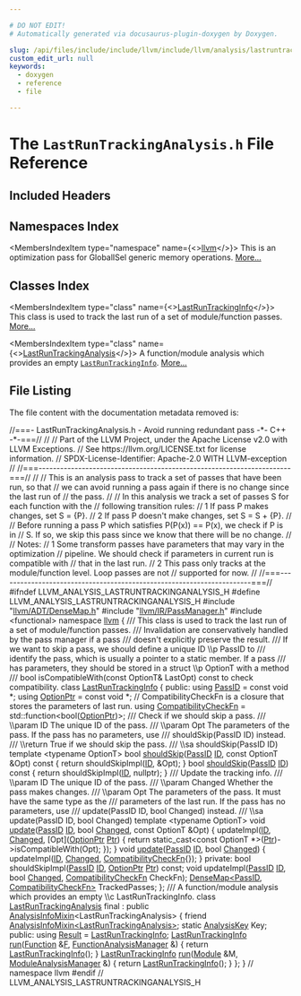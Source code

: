 ```yaml
---

# DO NOT EDIT!
# Automatically generated via docusaurus-plugin-doxygen by Doxygen.

slug: /api/files/include/include/llvm/include/llvm/analysis/lastruntrackinganalysis-h
custom_edit_url: null
keywords:
  - doxygen
  - reference
  - file

---
```





# The `LastRunTrackingAnalysis.h` File Reference

<DoxygenPage pluginConfig={pluginConfig}>



## Included Headers

<IncludesList>
<IncludesListItem
  filePath="llvm/ADT/DenseMap.h"
  permalink="/docs/api/files/include/include/llvm/include/llvm/adt/densemap-h"
  isLocal="true" />
<IncludesListItem
  filePath="llvm/IR/PassManager.h"
  permalink="/docs/api/files/include/include/llvm/include/llvm/ir/passmanager-h"
  isLocal="true" />
<IncludesListItem
  filePath="functional"
  permalink=""
  isLocal="false" />
</IncludesList>

## Namespaces Index

<MembersIndex>

<MembersIndexItem
  type="namespace"
  name={<><a href="/docs/api/namespaces/llvm">llvm</a></>}>
This is an optimization pass for GlobalISel generic memory operations. <a href="/docs/api/namespaces/llvm/#details">More...</a>
</MembersIndexItem>

</MembersIndex>

## Classes Index

<MembersIndex>

<MembersIndexItem
  type="class"
  name={<><a href="/docs/api/classes/llvm/lastruntrackinginfo">LastRunTrackingInfo</a></>}>
This class is used to track the last run of a set of module/function passes. <a href="/docs/api/classes/llvm/lastruntrackinginfo/#details">More...</a>
</MembersIndexItem>

<MembersIndexItem
  type="class"
  name={<><a href="/docs/api/classes/llvm/lastruntrackinganalysis">LastRunTrackingAnalysis</a></>}>
A function/module analysis which provides an empty <code><a href="/docs/api/classes/llvm/lastruntrackinginfo">LastRunTrackingInfo</a></code>. <a href="/docs/api/classes/llvm/lastruntrackinganalysis/#details">More...</a>
</MembersIndexItem>

</MembersIndex>


## File Listing

The file content with the documentation metadata removed is:

<ProgramListing>

<Link id="l00001" /><CodeLine lineNumber="1"><span class="doxyHighlightComment">//===- LastRunTrackingAnalysis.h - Avoid running redundant pass -&#42;- C++ -&#42;-===//</span></CodeLine>
<Link id="l00002" /><CodeLine lineNumber="2"><span class="doxyHighlightComment">//</span></CodeLine>
<Link id="l00003" /><CodeLine lineNumber="3"><span class="doxyHighlightComment">// Part of the LLVM Project, under the Apache License v2.0 with LLVM Exceptions.</span></CodeLine>
<Link id="l00004" /><CodeLine lineNumber="4"><span class="doxyHighlightComment">// See https://llvm.org/LICENSE.txt for license information.</span></CodeLine>
<Link id="l00005" /><CodeLine lineNumber="5"><span class="doxyHighlightComment">// SPDX-License-Identifier: Apache-2.0 WITH LLVM-exception</span></CodeLine>
<Link id="l00006" /><CodeLine lineNumber="6"><span class="doxyHighlightComment">//</span></CodeLine>
<Link id="l00007" /><CodeLine lineNumber="7"><span class="doxyHighlightComment">//===----------------------------------------------------------------------===//</span></CodeLine>
<Link id="l00008" /><CodeLine lineNumber="8"><span class="doxyHighlightComment">//</span></CodeLine>
<Link id="l00009" /><CodeLine lineNumber="9"><span class="doxyHighlightComment">// This is an analysis pass to track a set of passes that have been run, so that</span></CodeLine>
<Link id="l00010" /><CodeLine lineNumber="10"><span class="doxyHighlightComment">// we can avoid running a pass again if there is no change since the last run of</span></CodeLine>
<Link id="l00011" /><CodeLine lineNumber="11"><span class="doxyHighlightComment">// the pass.</span></CodeLine>
<Link id="l00012" /><CodeLine lineNumber="12"><span class="doxyHighlightComment">//</span></CodeLine>
<Link id="l00013" /><CodeLine lineNumber="13"><span class="doxyHighlightComment">// In this analysis we track a set of passes S for each function with the</span></CodeLine>
<Link id="l00014" /><CodeLine lineNumber="14"><span class="doxyHighlightComment">// following transition rules:</span></CodeLine>
<Link id="l00015" /><CodeLine lineNumber="15"><span class="doxyHighlightComment">//   1 If pass P makes changes, set S = &#123;P&#125;.</span></CodeLine>
<Link id="l00016" /><CodeLine lineNumber="16"><span class="doxyHighlightComment">//   2 If pass P doesn&#39;t make changes, set S = S + &#123;P&#125;.</span></CodeLine>
<Link id="l00017" /><CodeLine lineNumber="17"><span class="doxyHighlightComment">//</span></CodeLine>
<Link id="l00018" /><CodeLine lineNumber="18"><span class="doxyHighlightComment">// Before running a pass P which satisfies P(P(x)) == P(x), we check if P is in</span></CodeLine>
<Link id="l00019" /><CodeLine lineNumber="19"><span class="doxyHighlightComment">// S. If so, we skip this pass since we know that there will be no change.</span></CodeLine>
<Link id="l00020" /><CodeLine lineNumber="20"><span class="doxyHighlightComment">//</span></CodeLine>
<Link id="l00021" /><CodeLine lineNumber="21"><span class="doxyHighlightComment">// Notes:</span></CodeLine>
<Link id="l00022" /><CodeLine lineNumber="22"><span class="doxyHighlightComment">//   1 Some transform passes have parameters that may vary in the optimization</span></CodeLine>
<Link id="l00023" /><CodeLine lineNumber="23"><span class="doxyHighlightComment">//   pipeline. We should check if parameters in current run is compatible with</span></CodeLine>
<Link id="l00024" /><CodeLine lineNumber="24"><span class="doxyHighlightComment">//   that in the last run.</span></CodeLine>
<Link id="l00025" /><CodeLine lineNumber="25"><span class="doxyHighlightComment">//   2 This pass only tracks at the module/function level. Loop passes are not</span></CodeLine>
<Link id="l00026" /><CodeLine lineNumber="26"><span class="doxyHighlightComment">//   supported for now.</span></CodeLine>
<Link id="l00027" /><CodeLine lineNumber="27"><span class="doxyHighlightComment">//</span></CodeLine>
<Link id="l00028" /><CodeLine lineNumber="28"><span class="doxyHighlightComment">//===----------------------------------------------------------------------===//</span></CodeLine>
<Link id="l00029" /><CodeLine lineNumber="29"></CodeLine>
<Link id="l00030" /><CodeLine lineNumber="30"><span class="doxyHighlightPreprocessor">#ifndef LLVM&#95;ANALYSIS&#95;LASTRUNTRACKINGANALYSIS&#95;H</span></CodeLine>
<Link id="l00031" /><CodeLine lineNumber="31"><span class="doxyHighlightPreprocessor">#define LLVM&#95;ANALYSIS&#95;LASTRUNTRACKINGANALYSIS&#95;H</span></CodeLine>
<Link id="l00032" /><CodeLine lineNumber="32"></CodeLine>
<Link id="l00033" /><CodeLine lineNumber="33"><span class="doxyHighlightPreprocessor">#include &quot;<a href="/docs/api/files/include/include/llvm/include/llvm/adt/densemap-h">llvm/ADT/DenseMap.h</a>&quot;</span></CodeLine>
<Link id="l00034" /><CodeLine lineNumber="34"><span class="doxyHighlightPreprocessor">#include &quot;<a href="/docs/api/files/include/include/llvm/include/llvm/ir/passmanager-h">llvm/IR/PassManager.h</a>&quot;</span></CodeLine>
<Link id="l00035" /><CodeLine lineNumber="35"><span class="doxyHighlightPreprocessor">#include &lt;functional&gt;</span></CodeLine>
<Link id="l00036" /><CodeLine lineNumber="36"></CodeLine>
<Link id="l00037" /><CodeLine lineNumber="37"><span class="doxyHighlightKeyword">namespace </span><span class="doxyHighlight"><a href="/docs/api/namespaces/llvm">llvm</a> &#123;</span></CodeLine>
<Link id="l00038" /><CodeLine lineNumber="38"></CodeLine>
<Link id="l00039" /><CodeLine lineNumber="39"><span class="doxyHighlightComment">/// This class is used to track the last run of a set of module/function passes.</span></CodeLine>
<Link id="l00040" /><CodeLine lineNumber="40"><span class="doxyHighlightComment">/// Invalidation are conservatively handled by the pass manager if a pass</span></CodeLine>
<Link id="l00041" /><CodeLine lineNumber="41"><span class="doxyHighlightComment">/// doesn&#39;t explicitly preserve the result.</span></CodeLine>
<Link id="l00042" /><CodeLine lineNumber="42"><span class="doxyHighlightComment">/// If we want to skip a pass, we should define a unique ID \\p PassID to</span></CodeLine>
<Link id="l00043" /><CodeLine lineNumber="43"><span class="doxyHighlightComment">/// identify the pass, which is usually a pointer to a static member. If a pass</span></CodeLine>
<Link id="l00044" /><CodeLine lineNumber="44"><span class="doxyHighlightComment">/// has parameters, they should be stored in a struct \\p OptionT with a method</span></CodeLine>
<Link id="l00045" /><CodeLine lineNumber="45"><span class="doxyHighlightComment">/// bool isCompatibleWith(const OptionT&amp; LastOpt) const to check compatibility.</span></CodeLine>
<Link id="l00046" /><CodeLine lineNumber="46" lineLink="/docs/api/classes/llvm/lastruntrackinginfo"><span class="doxyHighlightKeyword">class </span><span class="doxyHighlight"><a href="/docs/api/classes/llvm/lastruntrackinginfo">LastRunTrackingInfo</a> &#123;</span></CodeLine>
<Link id="l00047" /><CodeLine lineNumber="47"><span class="doxyHighlightKeyword">public</span><span class="doxyHighlight">:</span></CodeLine>
<Link id="l00048" /><CodeLine lineNumber="48" lineLink="/docs/api/classes/llvm/lastruntrackinginfo/#ae3d69914220ce815fe1b92211a19c8b8"><span class="doxyHighlight">  </span><span class="doxyHighlightKeyword">using </span><span class="doxyHighlight"><a href="/docs/api/classes/llvm/lastruntrackinginfo/#ae3d69914220ce815fe1b92211a19c8b8">PassID</a> = </span><span class="doxyHighlightKeyword">const</span><span class="doxyHighlight"> </span><span class="doxyHighlightKeywordType">void</span><span class="doxyHighlight"> &#42;;</span></CodeLine>
<Link id="l00049" /><CodeLine lineNumber="49" lineLink="/docs/api/classes/llvm/lastruntrackinginfo/#a38630dd2b6eed4825a5e3268cba2fca9"><span class="doxyHighlight">  </span><span class="doxyHighlightKeyword">using </span><span class="doxyHighlight"><a href="/docs/api/classes/llvm/lastruntrackinginfo/#a38630dd2b6eed4825a5e3268cba2fca9">OptionPtr</a> = </span><span class="doxyHighlightKeyword">const</span><span class="doxyHighlight"> </span><span class="doxyHighlightKeywordType">void</span><span class="doxyHighlight"> &#42;;</span></CodeLine>
<Link id="l00050" /><CodeLine lineNumber="50"><span class="doxyHighlight">  </span><span class="doxyHighlightComment">// CompatibilityCheckFn is a closure that stores the parameters of last run.</span></CodeLine>
<Link id="l00051" /><CodeLine lineNumber="51" lineLink="/docs/api/classes/llvm/lastruntrackinginfo/#a1281cf99d3c6f0b17846366a860fcd08"><span class="doxyHighlight">  </span><span class="doxyHighlightKeyword">using </span><span class="doxyHighlight"><a href="/docs/api/classes/llvm/lastruntrackinginfo/#a1281cf99d3c6f0b17846366a860fcd08">CompatibilityCheckFn</a> = std::function&lt;bool(<a href="/docs/api/classes/llvm/lastruntrackinginfo/#a38630dd2b6eed4825a5e3268cba2fca9">OptionPtr</a>)&gt;;</span></CodeLine>
<Link id="l00052" /><CodeLine lineNumber="52"></CodeLine>
<Link id="l00053" /><CodeLine lineNumber="53"><span class="doxyHighlightComment">  /// Check if we should skip a pass.</span></CodeLine>
<Link id="l00054" /><CodeLine lineNumber="54"><span class="doxyHighlightComment">  /// \\param ID The unique ID of the pass.</span></CodeLine>
<Link id="l00055" /><CodeLine lineNumber="55"><span class="doxyHighlightComment">  /// \\param Opt The parameters of the pass. If the pass has no parameters, use</span></CodeLine>
<Link id="l00056" /><CodeLine lineNumber="56"><span class="doxyHighlightComment">  /// shouldSkip(PassID ID) instead.</span></CodeLine>
<Link id="l00057" /><CodeLine lineNumber="57"><span class="doxyHighlightComment">  /// \\return True if we should skip the pass.</span></CodeLine>
<Link id="l00058" /><CodeLine lineNumber="58"><span class="doxyHighlightComment">  /// \\sa shouldSkip(PassID ID)</span></CodeLine>
<Link id="l00059" /><CodeLine lineNumber="59"><span class="doxyHighlight">  </span><span class="doxyHighlightKeyword">template</span><span class="doxyHighlight"> &lt;</span><span class="doxyHighlightKeyword">typename</span><span class="doxyHighlight"> OptionT&gt;</span></CodeLine>
<Link id="l00060" /><CodeLine lineNumber="60" lineLink="/docs/api/classes/llvm/lastruntrackinginfo/#aded782b55c320e0f6449d228e6e818e0"><span class="doxyHighlight">  </span><span class="doxyHighlightKeywordType">bool</span><span class="doxyHighlight"> <a href="/docs/api/classes/llvm/lastruntrackinginfo/#aded782b55c320e0f6449d228e6e818e0">shouldSkip</a>(<a href="/docs/api/classes/llvm/lastruntrackinginfo/#ae3d69914220ce815fe1b92211a19c8b8">PassID</a> <a href="/docs/api/namespaces/llvm/callingconv/#abdf8cf606905c10634e831390981b0ed">ID</a>, </span><span class="doxyHighlightKeyword">const</span><span class="doxyHighlight"> OptionT &amp;Opt)</span><span class="doxyHighlightKeyword"> const </span><span class="doxyHighlight">&#123;</span></CodeLine>
<Link id="l00061" /><CodeLine lineNumber="61"><span class="doxyHighlight">    </span><span class="doxyHighlightKeywordFlow">return</span><span class="doxyHighlight"> shouldSkipImpl(<a href="/docs/api/namespaces/llvm/callingconv/#abdf8cf606905c10634e831390981b0ed">ID</a>, &amp;Opt);</span></CodeLine>
<Link id="l00062" /><CodeLine lineNumber="62"><span class="doxyHighlight">  &#125;</span></CodeLine>
<Link id="l00063" /><CodeLine lineNumber="63" lineLink="/docs/api/classes/llvm/lastruntrackinginfo/#a66c3731b9ae84afae4f85f37d770612e"><span class="doxyHighlight">  </span><span class="doxyHighlightKeywordType">bool</span><span class="doxyHighlight"> <a href="/docs/api/classes/llvm/lastruntrackinginfo/#a66c3731b9ae84afae4f85f37d770612e">shouldSkip</a>(<a href="/docs/api/classes/llvm/lastruntrackinginfo/#ae3d69914220ce815fe1b92211a19c8b8">PassID</a> <a href="/docs/api/namespaces/llvm/callingconv/#abdf8cf606905c10634e831390981b0ed">ID</a>)</span><span class="doxyHighlightKeyword"> const </span><span class="doxyHighlight">&#123; </span><span class="doxyHighlightKeywordFlow">return</span><span class="doxyHighlight"> shouldSkipImpl(<a href="/docs/api/namespaces/llvm/callingconv/#abdf8cf606905c10634e831390981b0ed">ID</a>, </span><span class="doxyHighlightKeyword">nullptr</span><span class="doxyHighlight">); &#125;</span></CodeLine>
<Link id="l00064" /><CodeLine lineNumber="64"></CodeLine>
<Link id="l00065" /><CodeLine lineNumber="65"><span class="doxyHighlightComment">  /// Update the tracking info.</span></CodeLine>
<Link id="l00066" /><CodeLine lineNumber="66"><span class="doxyHighlightComment">  /// \\param ID The unique ID of the pass.</span></CodeLine>
<Link id="l00067" /><CodeLine lineNumber="67"><span class="doxyHighlightComment">  /// \\param Changed Whether the pass makes changes.</span></CodeLine>
<Link id="l00068" /><CodeLine lineNumber="68"><span class="doxyHighlightComment">  /// \\param Opt The parameters of the pass. It must have the same type as the</span></CodeLine>
<Link id="l00069" /><CodeLine lineNumber="69"><span class="doxyHighlightComment">  /// parameters of the last run. If the pass has no parameters, use</span></CodeLine>
<Link id="l00070" /><CodeLine lineNumber="70"><span class="doxyHighlightComment">  /// update(PassID ID, bool Changed) instead.</span></CodeLine>
<Link id="l00071" /><CodeLine lineNumber="71"><span class="doxyHighlightComment">  /// \\sa update(PassID ID, bool Changed)</span></CodeLine>
<Link id="l00072" /><CodeLine lineNumber="72"><span class="doxyHighlight">  </span><span class="doxyHighlightKeyword">template</span><span class="doxyHighlight"> &lt;</span><span class="doxyHighlightKeyword">typename</span><span class="doxyHighlight"> OptionT&gt;</span></CodeLine>
<Link id="l00073" /><CodeLine lineNumber="73" lineLink="/docs/api/classes/llvm/lastruntrackinginfo/#ac51ca3e00e7887dfe14d20deac3eac5d"><span class="doxyHighlight">  </span><span class="doxyHighlightKeywordType">void</span><span class="doxyHighlight"> <a href="/docs/api/classes/llvm/lastruntrackinginfo/#ac51ca3e00e7887dfe14d20deac3eac5d">update</a>(<a href="/docs/api/classes/llvm/lastruntrackinginfo/#ae3d69914220ce815fe1b92211a19c8b8">PassID</a> <a href="/docs/api/namespaces/llvm/callingconv/#abdf8cf606905c10634e831390981b0ed">ID</a>, </span><span class="doxyHighlightKeywordType">bool</span><span class="doxyHighlight"> <a href="/docs/api/groups/arcopt/#gaa57b1a4e6a1c79233913139635169cf1">Changed</a>, </span><span class="doxyHighlightKeyword">const</span><span class="doxyHighlight"> OptionT &amp;Opt) &#123;</span></CodeLine>
<Link id="l00074" /><CodeLine lineNumber="74"><span class="doxyHighlight">    updateImpl(<a href="/docs/api/namespaces/llvm/callingconv/#abdf8cf606905c10634e831390981b0ed">ID</a>, <a href="/docs/api/groups/arcopt/#gaa57b1a4e6a1c79233913139635169cf1">Changed</a>, &#91;Opt&#93;(<a href="/docs/api/classes/llvm/lastruntrackinginfo/#a38630dd2b6eed4825a5e3268cba2fca9">OptionPtr</a> <a href="/docs/api/files/lib/lib/analysis/targetlibraryinfo-cpp/#aca185e6d0e9f423dbb24440206454872a11dbf501abf829b3ab7049c2d3a8a053">Ptr</a>) &#123;</span></CodeLine>
<Link id="l00075" /><CodeLine lineNumber="75"><span class="doxyHighlight">      </span><span class="doxyHighlightKeywordFlow">return</span><span class="doxyHighlight"> </span><span class="doxyHighlightKeyword">static&#95;cast&lt;</span><span class="doxyHighlightKeyword">const </span><span class="doxyHighlight">OptionT &#42;</span><span class="doxyHighlightKeyword">&gt;</span><span class="doxyHighlight">(<a href="/docs/api/files/lib/lib/analysis/targetlibraryinfo-cpp/#aca185e6d0e9f423dbb24440206454872a11dbf501abf829b3ab7049c2d3a8a053">Ptr</a>)-&gt;isCompatibleWith(Opt);</span></CodeLine>
<Link id="l00076" /><CodeLine lineNumber="76"><span class="doxyHighlight">    &#125;);</span></CodeLine>
<Link id="l00077" /><CodeLine lineNumber="77"><span class="doxyHighlight">  &#125;</span></CodeLine>
<Link id="l00078" /><CodeLine lineNumber="78" lineLink="/docs/api/classes/llvm/lastruntrackinginfo/#afab06b9c519eb5699fb4a4a9b8c6771a"><span class="doxyHighlight">  </span><span class="doxyHighlightKeywordType">void</span><span class="doxyHighlight"> <a href="/docs/api/classes/llvm/lastruntrackinginfo/#afab06b9c519eb5699fb4a4a9b8c6771a">update</a>(<a href="/docs/api/classes/llvm/lastruntrackinginfo/#ae3d69914220ce815fe1b92211a19c8b8">PassID</a> <a href="/docs/api/namespaces/llvm/callingconv/#abdf8cf606905c10634e831390981b0ed">ID</a>, </span><span class="doxyHighlightKeywordType">bool</span><span class="doxyHighlight"> <a href="/docs/api/groups/arcopt/#gaa57b1a4e6a1c79233913139635169cf1">Changed</a>) &#123;</span></CodeLine>
<Link id="l00079" /><CodeLine lineNumber="79"><span class="doxyHighlight">    updateImpl(<a href="/docs/api/namespaces/llvm/callingconv/#abdf8cf606905c10634e831390981b0ed">ID</a>, <a href="/docs/api/groups/arcopt/#gaa57b1a4e6a1c79233913139635169cf1">Changed</a>, <a href="/docs/api/classes/llvm/lastruntrackinginfo/#a1281cf99d3c6f0b17846366a860fcd08">CompatibilityCheckFn</a>&#123;&#125;);</span></CodeLine>
<Link id="l00080" /><CodeLine lineNumber="80"><span class="doxyHighlight">  &#125;</span></CodeLine>
<Link id="l00081" /><CodeLine lineNumber="81"></CodeLine>
<Link id="l00082" /><CodeLine lineNumber="82"><span class="doxyHighlightKeyword">private</span><span class="doxyHighlight">:</span></CodeLine>
<Link id="l00083" /><CodeLine lineNumber="83"><span class="doxyHighlight">  </span><span class="doxyHighlightKeywordType">bool</span><span class="doxyHighlight"> shouldSkipImpl(<a href="/docs/api/classes/llvm/lastruntrackinginfo/#ae3d69914220ce815fe1b92211a19c8b8">PassID</a> <a href="/docs/api/namespaces/llvm/callingconv/#abdf8cf606905c10634e831390981b0ed">ID</a>, <a href="/docs/api/classes/llvm/lastruntrackinginfo/#a38630dd2b6eed4825a5e3268cba2fca9">OptionPtr</a> <a href="/docs/api/files/lib/lib/analysis/targetlibraryinfo-cpp/#aca185e6d0e9f423dbb24440206454872a11dbf501abf829b3ab7049c2d3a8a053">Ptr</a>) </span><span class="doxyHighlightKeyword">const</span><span class="doxyHighlight">;</span></CodeLine>
<Link id="l00084" /><CodeLine lineNumber="84"><span class="doxyHighlight">  </span><span class="doxyHighlightKeywordType">void</span><span class="doxyHighlight"> updateImpl(<a href="/docs/api/classes/llvm/lastruntrackinginfo/#ae3d69914220ce815fe1b92211a19c8b8">PassID</a> <a href="/docs/api/namespaces/llvm/callingconv/#abdf8cf606905c10634e831390981b0ed">ID</a>, </span><span class="doxyHighlightKeywordType">bool</span><span class="doxyHighlight"> <a href="/docs/api/groups/arcopt/#gaa57b1a4e6a1c79233913139635169cf1">Changed</a>, <a href="/docs/api/classes/llvm/lastruntrackinginfo/#a1281cf99d3c6f0b17846366a860fcd08">CompatibilityCheckFn</a> CheckFn);</span></CodeLine>
<Link id="l00085" /><CodeLine lineNumber="85"></CodeLine>
<Link id="l00086" /><CodeLine lineNumber="86"><span class="doxyHighlight">  <a href="/docs/api/classes/llvm/densemap">DenseMap&lt;PassID, CompatibilityCheckFn&gt;</a> TrackedPasses;</span></CodeLine>
<Link id="l00087" /><CodeLine lineNumber="87"><span class="doxyHighlight">&#125;;</span></CodeLine>
<Link id="l00088" /><CodeLine lineNumber="88"></CodeLine>
<Link id="l00089" /><CodeLine lineNumber="89"><span class="doxyHighlightComment">/// A function/module analysis which provides an empty \\c LastRunTrackingInfo.</span></CodeLine>
<Link id="l00090" /><CodeLine lineNumber="90" lineLink="/docs/api/classes/llvm/lastruntrackinganalysis"><span class="doxyHighlightKeyword">class </span><span class="doxyHighlight"><a href="/docs/api/classes/llvm/lastruntrackinganalysis">LastRunTrackingAnalysis</a> final</span></CodeLine>
<Link id="l00091" /><CodeLine lineNumber="91"><span class="doxyHighlight">    : </span><span class="doxyHighlightKeyword">public</span><span class="doxyHighlight"> <a href="/docs/api/structs/llvm/analysisinfomixin">AnalysisInfoMixin</a>&lt;LastRunTrackingAnalysis&gt; &#123;</span></CodeLine>
<Link id="l00092" /><CodeLine lineNumber="92"><span class="doxyHighlight">  </span><span class="doxyHighlightKeyword">friend</span><span class="doxyHighlight"> <a href="/docs/api/structs/llvm/analysisinfomixin">AnalysisInfoMixin&lt;LastRunTrackingAnalysis&gt;</a>;</span></CodeLine>
<Link id="l00093" /><CodeLine lineNumber="93"><span class="doxyHighlight">  </span><span class="doxyHighlightKeyword">static</span><span class="doxyHighlight"> <a href="/docs/api/structs/llvm/analysiskey">AnalysisKey</a> Key;</span></CodeLine>
<Link id="l00094" /><CodeLine lineNumber="94"></CodeLine>
<Link id="l00095" /><CodeLine lineNumber="95"><span class="doxyHighlightKeyword">public</span><span class="doxyHighlight">:</span></CodeLine>
<Link id="l00096" /><CodeLine lineNumber="96" lineLink="/docs/api/classes/llvm/lastruntrackinganalysis/#aa83639721ad703e73faaaaaf03c3567d"><span class="doxyHighlight">  </span><span class="doxyHighlightKeyword">using </span><span class="doxyHighlight"><a href="/docs/api/classes/llvm/lastruntrackinganalysis/#aa83639721ad703e73faaaaaf03c3567d">Result</a> = <a href="/docs/api/classes/llvm/lastruntrackinginfo">LastRunTrackingInfo</a>;</span></CodeLine>
<Link id="l00097" /><CodeLine lineNumber="97" lineLink="/docs/api/classes/llvm/lastruntrackinganalysis/#aac9d5f8a30e0294e04e60dcc1c4bf252"><span class="doxyHighlight">  <a href="/docs/api/classes/llvm/lastruntrackinginfo">LastRunTrackingInfo</a> <a href="/docs/api/classes/llvm/lastruntrackinganalysis/#aac9d5f8a30e0294e04e60dcc1c4bf252">run</a>(<a href="/docs/api/classes/llvm/function">Function</a> &amp;<a href="/docs/api/files/lib/lib/support/md5-cpp/#a96d73bbd7af15cb1fc38c3f4a3bd82e9">F</a>, <a href="/docs/api/namespaces/llvm/#adce09a5a0de0e3177eb00e932734af2f">FunctionAnalysisManager</a> &amp;) &#123;</span></CodeLine>
<Link id="l00098" /><CodeLine lineNumber="98"><span class="doxyHighlight">    </span><span class="doxyHighlightKeywordFlow">return</span><span class="doxyHighlight"> <a href="/docs/api/classes/llvm/lastruntrackinginfo">LastRunTrackingInfo</a>();</span></CodeLine>
<Link id="l00099" /><CodeLine lineNumber="99"><span class="doxyHighlight">  &#125;</span></CodeLine>
<Link id="l00100" /><CodeLine lineNumber="100" lineLink="/docs/api/classes/llvm/lastruntrackinganalysis/#a335e59991a8e695e37284064720c06f5"><span class="doxyHighlight">  <a href="/docs/api/classes/llvm/lastruntrackinginfo">LastRunTrackingInfo</a> <a href="/docs/api/classes/llvm/lastruntrackinganalysis/#a335e59991a8e695e37284064720c06f5">run</a>(<a href="/docs/api/classes/llvm/module">Module</a> &amp;M, <a href="/docs/api/namespaces/llvm/#af9c9208365fd9ce11392b4d79485e259">ModuleAnalysisManager</a> &amp;) &#123;</span></CodeLine>
<Link id="l00101" /><CodeLine lineNumber="101"><span class="doxyHighlight">    </span><span class="doxyHighlightKeywordFlow">return</span><span class="doxyHighlight"> <a href="/docs/api/classes/llvm/lastruntrackinginfo">LastRunTrackingInfo</a>();</span></CodeLine>
<Link id="l00102" /><CodeLine lineNumber="102"><span class="doxyHighlight">  &#125;</span></CodeLine>
<Link id="l00103" /><CodeLine lineNumber="103"><span class="doxyHighlight">&#125;;</span></CodeLine>
<Link id="l00104" /><CodeLine lineNumber="104"></CodeLine>
<Link id="l00105" /><CodeLine lineNumber="105"><span class="doxyHighlight">&#125; </span><span class="doxyHighlightComment">// namespace llvm</span></CodeLine>
<Link id="l00106" /><CodeLine lineNumber="106"></CodeLine>
<Link id="l00107" /><CodeLine lineNumber="107"><span class="doxyHighlightPreprocessor">#endif </span><span class="doxyHighlightComment">// LLVM&#95;ANALYSIS&#95;LASTRUNTRACKINGANALYSIS&#95;H</span></CodeLine>

</ProgramListing>


</DoxygenPage>
